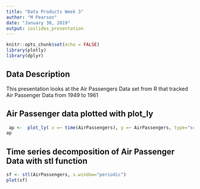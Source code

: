 ---
title: "Data Products Week 3"
author: "M Pearson"
date: "January 30, 2019"
output: ioslides_presentation
---

```{r setup, include=FALSE}
knitr::opts_chunk$set(echo = FALSE)
library(plotly)
library(dplyr)
```

## Data Description

This presentation looks at the Air Passengers Data set from R that tracked Air Passenger Data from 1949 to 1961

## Air Passenger data plotted with plot_ly

```{r plotly}
 ap <-  plot_ly( x =~ time(AirPassengers), y =~ AirPassengers, type="scatter", mode="lines" )
ap
```

## Time series decomposition of Air Passenger Data with stl function

```{r seasonal}
sf <- stl(AirPassengers, s.window="periodic")
plot(sf) 
```

